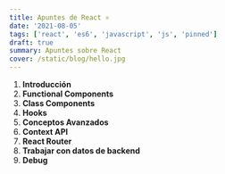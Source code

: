 ```yaml
---
title: Apuntes de React ⚛️
date: '2021-08-05'
tags: ['react', 'es6', 'javascript', 'js', 'pinned']
draft: true
summary: Apuntes sobre React
cover: /static/blog/hello.jpg
---
```


1. **Introducción**
2. **Functional Components**
3. **Class Components**
4. **Hooks**
5. **Conceptos Avanzados**
6. **Context API**
7. **React Router**
8. **Trabajar con datos de backend**
9. **Debug**
